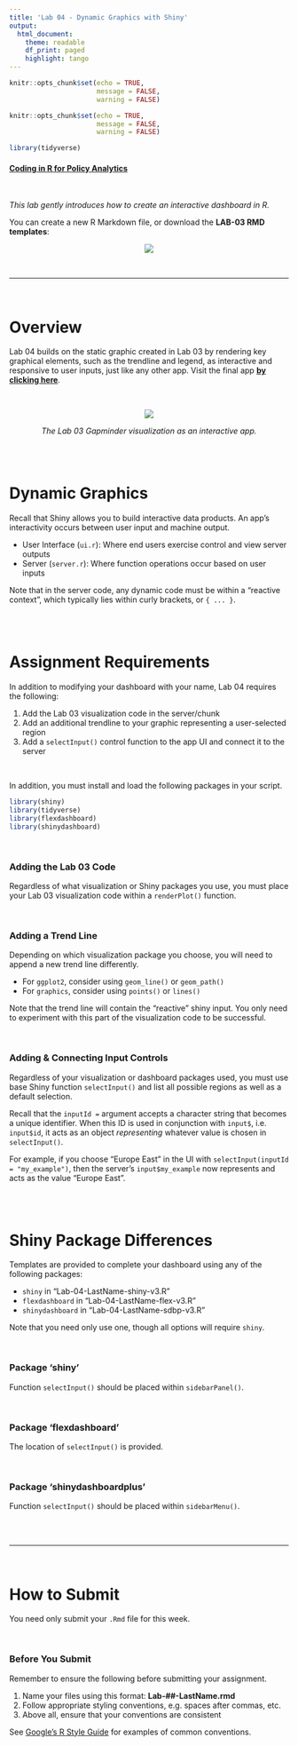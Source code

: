 ---
title: 'Lab 04 - Dynamic Graphics with Shiny'
output:
  html_document:
    theme: readable
    df_print: paged
    highlight: tango
---

```{r include = FALSE}

knitr::opts_chunk$set(echo = TRUE, 
                      message = FALSE, 
                      warning = FALSE)

```


```{r include = FALSE}

knitr::opts_chunk$set(echo = TRUE, 
                      message = FALSE, 
                      warning = FALSE)

library(tidyverse)

```


#### [Coding in R for Policy Analytics](http://ds4ps.org/ays-r-coding-sum-2022/)

<br>

*This lab gently introduces how to create an interactive dashboard in R.*

You can create a new R Markdown file, or download the **LAB-03 RMD templates**: 

<center>

[![](https://github.com/cssearcy/AYS-R-Coding-SPR-2020/blob/master/LABS/images/download.png?raw=true)](https://github.com/cssearcy/AYS-R-Coding-SPR-2020/blob/master/LABS/Lab-04-LastName-all-v3.zip?raw=true)

</center>

<br>

--- 

<br>

# Overview

Lab 04 builds on the static graphic created in Lab 03 by rendering key 
graphical elements, such as the trendline and legend, as interactive and 
responsive to user inputs, just like any other app. Visit the final app 
**[by clicking here](https://uruguayguy.shinyapps.io/Lab-04-v3/)**.

<br>

<center>

![](https://github.com/cssearcy/AYS-R-Coding-SPR-2020/blob/master/LABS/gapminder_app.png?raw=true)

*The Lab 03 Gapminder visualization as an interactive app.*

</center>

<br>
<br>

# Dynamic Graphics

Recall that Shiny allows you to build interactive data products. An app's 
interactivity occurs between user input and machine output.

* User Interface (`ui.r`): Where end users exercise control and view server outputs
* Server (`server.r`): Where function operations occur based on user inputs

Note that in the server code, any dynamic code must be within a 
"reactive context", which typically lies within curly brackets, or `{ ... }`.

<br>
<br>

# Assignment Requirements

In addition to modifying your dashboard with your name, Lab 04 requires the 
following: 

1. Add the Lab 03 visualization code in the server/chunk
2. Add an additional trendline to your graphic representing a user-selected region
3. Add a `selectInput()` control function to the app UI and connect it to the server

<br>

In addition, you must install and load the following packages in your script. 

```{r eval = FALSE}

library(shiny)
library(tidyverse)
library(flexdashboard)
library(shinydashboard)

```

<br>

### Adding the Lab 03 Code

Regardless of what visualization or Shiny packages you use, you must place your 
Lab 03 visualization code within a `renderPlot()` function.

<br>

### Adding a Trend Line

Depending on which visualization package you choose, you will need to append a 
new trend line differently.

* For `ggplot2`, consider using `geom_line()` or `geom_path()`
* For `graphics`, consider using `points()` or `lines()`

Note that the trend line will contain the "reactive" shiny input. You only need 
to experiment with this part of the visualization code to be successful.

<br>

### Adding & Connecting Input Controls

Regardless of your visualization or dashboard packages used, you must use 
base Shiny function `selectInput()` and list all possible regions as well as 
a default selection.

Recall that the `inputId =` argument accepts a character string that becomes 
a unique identifier. When this ID is used in conjunction with `input$`, i.e. 
`input$id`, it acts as an object *representing* whatever value is chosen in
`selectInput()`. 

For example, if you choose "Europe East" in the UI with 
`selectInput(inputId = "my_example")`, then the server's `input$my_example` now
represents and acts as the value "Europe East".

<br>
<br>

# Shiny Package Differences

Templates are provided to complete your dashboard using any of the following 
packages:

* `shiny` in "Lab-04-LastName-shiny-v3.R"
* `flexdashboard` in "Lab-04-LastName-flex-v3.R"
* `shinydashboard` in "Lab-04-LastName-sdbp-v3.R"

Note that you need only use one, though all options will require `shiny`. 

<br>

### Package 'shiny'

Function `selectInput()` should be placed within `sidebarPanel()`. 

<br>

### Package 'flexdashboard'

The location of `selectInput()` is provided. 

<br>

### Package 'shinydashboardplus'

Function `selectInput()` should be placed within `sidebarMenu()`.

<br>
<br>

---

<br>

# How to Submit

You need only submit your `.Rmd` file for this week.

<br>

### Before You Submit

Remember to ensure the following before submitting your assignment.

1. Name your files using this format: **Lab-##-LastName.rmd**
2. Follow appropriate styling conventions, e.g. spaces after commas, etc.
3. Above all, ensure that your conventions are consistent

See [Google's R Style Guide](https://google.github.io/styleguide/Rguide.xml) for 
examples of common conventions.

<br>
<br>